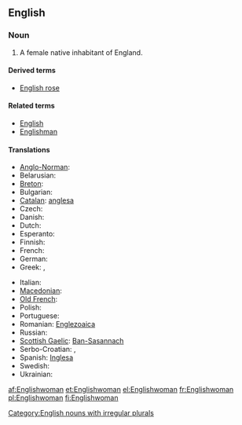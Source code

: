 ==English==

===Noun===
{{en-noun|Englishwomen}}

# A female native inhabitant of England.

====Derived terms====
* [[English rose]]

====Related terms====
* [[English]]
* [[Englishman]]

====Translations====
{{trans-top|a female native inhabitant of England}}
* [[Anglo-Norman]]: {{tø|xno|Engleise}}
* Belarusian: {{t|be|англійка|f|tr=anhlíjka|sc=Cyrl}}
* [[Breton]]: {{t+|br|Saozez|f|xs=Breton}}
* Bulgarian: {{t|bg|англичанка|f|tr=angličánka|sc=Cyrl}}
* [[Catalan]]: [[anglesa]] {{f}}
* Czech: {{t-|cs|Angličanka|f}}
* Danish: {{t-|da|englænderinde|c}}
* Dutch: {{t+|nl|Engelse|f}}
* Esperanto: {{t-|eo|Anglino|xs=Esperanto}}
* Finnish: {{t+|fi|englantilainen}} {{t+|fi|nainen}}
* French: {{t+|fr|Anglaise|f}}
* German: {{t+|de|Engländerin|f}}
* Greek: {{t|el|Αγγλίδα|f|tr=Anglída|sc=Grek}},  {{t|el|Εγγλέζα|f|tr=Engléza|sc=Grek}}
{{trans-mid}}
* Italian: {{t+|it|inglese|f}}
* [[Macedonian]]: {{t|mk|Англичанка|f|tr=Anglíčanka}}
* [[Old French]]: {{tø|fro|Angloise|f}}
* Polish: {{t+|pl|Angielka|f}}
* Portuguese: {{t+|pt|inglesa|f}}
* Romanian: [[Englezoaica]] {{f}}
* Russian: {{t|ru|англичанка |f|tr=angličánka|sc=Cyrl}}
* [[Scottish Gaelic]]: [[Ban-Sasannach]] {{f}}
* Serbo-Croatian: {{t|sh|Енглескиња|f}},  {{t|sh|Engleskinja|f}}
* Spanish: [[Inglesa]] {{f}}
* Swedish: {{t+|sv|engelska|c}}
* Ukrainian: {{t|uk|англійка|f|tr=anhlíjka|sc=Cyrl}}
{{trans-bottom}}

[[Category:English nouns with irregular plurals]]

[[af:Englishwoman]]
[[et:Englishwoman]]
[[el:Englishwoman]]
[[fr:Englishwoman]]
[[pl:Englishwoman]]
[[fi:Englishwoman]]